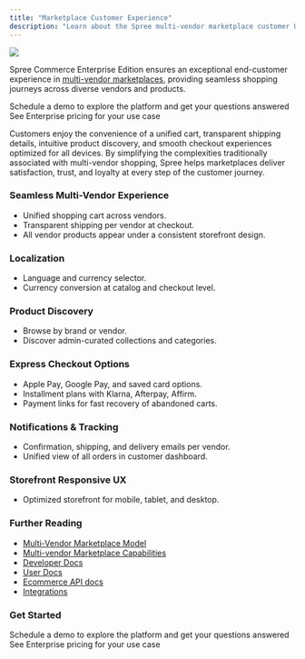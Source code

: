 ```yaml
---
title: "Marketplace Customer Experience"
description: "Learn about the Spree multi-vendor marketplace customer UX."
---
```


![](/docs/images/use-cases/multi-vendor/customer.png)

Spree Commerce Enterprise Edition ensures an exceptional end-customer experience in [<u>multi-vendor marketplaces</u>](https://spreecommerce.org/marketplace-ecommerce/), providing seamless shopping journeys across diverse vendors and products. 

<Columns cols={2}>
  <Card title="Book a Demo"  icon="eye" href="https://getvendo.com/book-a-demo/" cta="Click here">
    Schedule a demo to explore the platform and get your questions answered
  </Card>
  <Card title="Ask for Pricing"  icon="dollar-sign" href="https://spreecommerce.org/get-started/" cta="Click here">
    See Enterprise pricing for your use case
  </Card>
</Columns>

Customers enjoy the convenience of a unified cart, transparent shipping details, intuitive product discovery, and smooth checkout experiences optimized for all devices. By simplifying the complexities traditionally associated with multi-vendor shopping, Spree helps marketplaces deliver satisfaction, trust, and loyalty at every step of the customer journey.

### Seamless Multi-Vendor Experience

- Unified shopping cart across vendors.
- Transparent shipping per vendor at checkout.
- All vendor products appear under a consistent storefront design.

### Localization

- Language and currency selector.
- Currency conversion at catalog and checkout level.

### Product Discovery

- Browse by brand or vendor.
- Discover admin-curated collections and categories.

### Express Checkout Options

- Apple Pay, Google Pay, and saved card options.
- Installment plans with Klarna, Afterpay, Affirm.
- Payment links for fast recovery of abandoned carts.

### Notifications & Tracking

- Confirmation, shipping, and delivery emails per vendor.
- Unified view of all orders in customer dashboard.

### Storefront Responsive UX

- Optimized storefront for mobile, tablet, and desktop.

### Further Reading

- [Multi-Vendor Marketplace Model](https://spreecommerce.org/docs/use-case/marketplace/model)
- [Multi-vendor Marketplace Capabilities](https://spreecommerce.org/docs/use-case/marketplace/capabilities)
- [<u>Developer Docs</u>](https://spreecommerce.org/docs/developer/getting-started/quickstart)
- [<u>User Docs</u>](https://spreecommerce.org/docs/user/what-is-spree-commerce)
- [<u>Ecommerce API docs</u>](https://spreecommerce.org/docs/api-reference/introduction)
- [<u>Integrations</u>](https://spreecommerce.org/docs/integrations/integrations)

### Get Started

<Columns cols={2}>
  <Card title="Book a Demo"  icon="eye" href="https://getvendo.com/book-a-demo/" cta="Click here">
    Schedule a demo to explore the platform and get your questions answered
  </Card>
  <Card title="Ask for Pricing"  icon="dollar-sign" href="https://spreecommerce.org/get-started/" cta="Click here">
    See Enterprise pricing for your use case
  </Card>
</Columns>